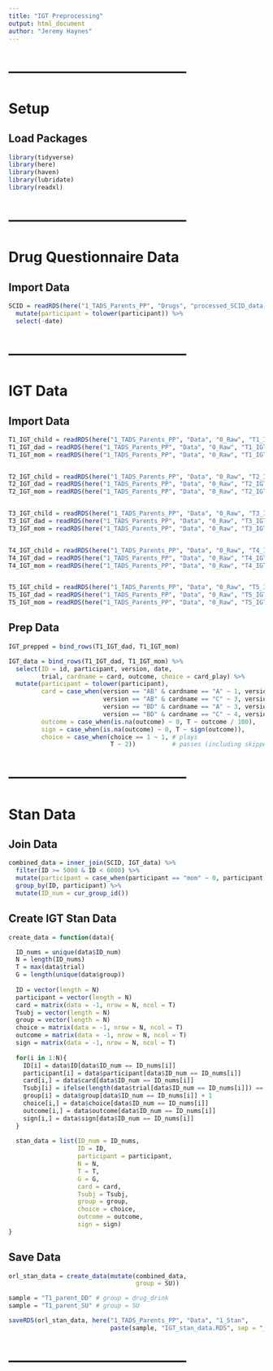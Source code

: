 ```yaml
---
title: "IGT Preprocessing"
output: html_document
author: "Jeremy Haynes"
---
```




# --------------------------------------
# Setup
## Load Packages
```r
library(tidyverse)
library(here)
library(haven)
library(lubridate)
library(readxl)
```



# --------------------------------------
# Drug Questionnaire Data
## Import Data
```r
SCID = readRDS(here("1_TADS_Parents_PP", "Drugs", "processed_SCID_data.RDS")) %>% 
  mutate(participant = tolower(participant)) %>% 
  select(-date)
```



# --------------------------------------
# IGT Data
## Import Data
```r
T1_IGT_child = readRDS(here("1_TADS_Parents_PP", "Data", "0_Raw", "T1_IGT_child.RDS"))
T1_IGT_dad = readRDS(here("1_TADS_Parents_PP", "Data", "0_Raw", "T1_IGT_dad.RDS"))
T1_IGT_mom = readRDS(here("1_TADS_Parents_PP", "Data", "0_Raw", "T1_IGT_mom.RDS"))


T2_IGT_child = readRDS(here("1_TADS_Parents_PP", "Data", "0_Raw", "T2_IGT_child.RDS"))
T2_IGT_dad = readRDS(here("1_TADS_Parents_PP", "Data", "0_Raw", "T2_IGT_dad.RDS"))
T2_IGT_mom = readRDS(here("1_TADS_Parents_PP", "Data", "0_Raw", "T2_IGT_mom.RDS"))


T3_IGT_child = readRDS(here("1_TADS_Parents_PP", "Data", "0_Raw", "T3_IGT_child.RDS"))
T3_IGT_dad = readRDS(here("1_TADS_Parents_PP", "Data", "0_Raw", "T3_IGT_dad.RDS"))
T3_IGT_mom = readRDS(here("1_TADS_Parents_PP", "Data", "0_Raw", "T3_IGT_mom.RDS"))


T4_IGT_child = readRDS(here("1_TADS_Parents_PP", "Data", "0_Raw", "T4_IGT_child.RDS"))
T4_IGT_dad = readRDS(here("1_TADS_Parents_PP", "Data", "0_Raw", "T4_IGT_dad.RDS"))
T4_IGT_mom = readRDS(here("1_TADS_Parents_PP", "Data", "0_Raw", "T4_IGT_mom.RDS"))


T5_IGT_child = readRDS(here("1_TADS_Parents_PP", "Data", "0_Raw", "T5_IGT_child.RDS"))
T5_IGT_dad = readRDS(here("1_TADS_Parents_PP", "Data", "0_Raw", "T5_IGT_dad.RDS"))
T5_IGT_mom = readRDS(here("1_TADS_Parents_PP", "Data", "0_Raw", "T5_IGT_mom.RDS"))
```



## Prep Data
```r
IGT_prepped = bind_rows(T1_IGT_dad, T1_IGT_mom)
```



```r
IGT_data = bind_rows(T1_IGT_dad, T1_IGT_mom) %>% 
  select(ID = id, participant, version, date,
         trial, cardname = card, outcome, choice = card_play) %>% 
  mutate(participant = tolower(participant),
         card = case_when(version == "AB" & cardname == "A" ~ 1, version == "AB" & cardname == "B" ~ 2,
                          version == "AB" & cardname == "C" ~ 3, version == "AB" & cardname == "D" ~ 4,
                          version == "BD" & cardname == "A" ~ 3, version == "BD" & cardname == "B" ~ 1,
                          version == "BD" & cardname == "C" ~ 4, version == "BD" & cardname == "D" ~ 2),
         outcome = case_when(is.na(outcome) ~ 0, T ~ outcome / 100),
         sign = case_when(is.na(outcome) ~ 0, T ~ sign(outcome)),
         choice = case_when(choice == 1 ~ 1, # plays
                            T ~ 2))          # passes (including skipped trials)
```



# --------------------------------------
# Stan Data
## Join Data
```r
combined_data = inner_join(SCID, IGT_data) %>% 
  filter(ID >= 5000 & ID < 6000) %>% 
  mutate(participant = case_when(participant == "mom" ~ 0, participant == "dad" ~ 1)) %>% 
  group_by(ID, participant) %>% 
  mutate(ID_num = cur_group_id())
```



## Create IGT Stan Data
```r
create_data = function(data){

  ID_nums = unique(data$ID_num)
  N = length(ID_nums)
  T = max(data$trial)
  G = length(unique(data$group))
  
  ID = vector(length = N)
  participant = vector(length = N)
  card = matrix(data = -1, nrow = N, ncol = T)
  Tsubj = vector(length = N)
  group = vector(length = N)
  choice = matrix(data = -1, nrow = N, ncol = T)
  outcome = matrix(data = -1, nrow = N, ncol = T)
  sign = matrix(data = -1, nrow = N, ncol = T)
  
  for(i in 1:N){
    ID[i] = data$ID[data$ID_num == ID_nums[i]]
    participant[i] = data$participant[data$ID_num == ID_nums[i]]
    card[i,] = data$card[data$ID_num == ID_nums[i]]
    Tsubj[i] = ifelse(length(data$trial[data$ID_num == ID_nums[i]]) == 120, 120, 0) # lets us skip participant in ORL
    group[i] = data$group[data$ID_num == ID_nums[i]] + 1
    choice[i,] = data$choice[data$ID_num == ID_nums[i]]
    outcome[i,] = data$outcome[data$ID_num == ID_nums[i]]
    sign[i,] = data$sign[data$ID_num == ID_nums[i]]
  }
  
  stan_data = list(ID_num = ID_nums,
                   ID = ID,
                   participant = participant,
                   N = N,
                   T = T,
                   G = G,
                   card = card,
                   Tsubj = Tsubj,
                   group = group,
                   choice = choice,
                   outcome = outcome,
                   sign = sign)
}
```



## Save Data
```r
orl_stan_data = create_data(mutate(combined_data,
                                   group = SU))

sample = "T1_parent_DD" # group = drug_drink
sample = "T1_parent_SU" # group = SU

saveRDS(orl_stan_data, here("1_TADS_Parents_PP", "Data", "1_Stan",
                            paste(sample, "IGT_stan_data.RDS", sep = "_")))
```



# --------------------------------------
```r

```



















